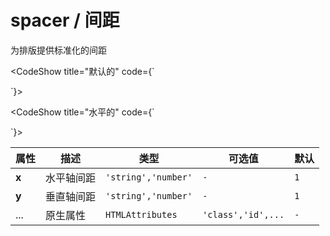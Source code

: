 
# spacer / 间距

为排版提供标准化的间距

<CodeShow title="默认的" code={`<template>
 <div>
   <fect-row style="background:#444"><fect-spacer y="1" /></fect-row>
   <fect-spacer y="1" />
   <fect-row style="background:#444"><fect-spacer y="2" /></fect-row>
   <fect-spacer y="1" />
   <fect-row style="background:#444"><fect-spacer y="3" /></fect-row>
 </div>
</template>
 
<script>
   
 
}
 
</script>
`}>
 <div>
   <fect-row style="background:#444"><fect-spacer y="1" /></fect-row>
   <fect-spacer y="1" />
   <fect-row style="background:#444"><fect-spacer y="2" /></fect-row>
   <fect-spacer y="1" />
   <fect-row style="background:#444"><fect-spacer y="3" /></fect-row>
 </div>
</CodeShow>

<CodeShow title="水平的" code={`<template>
 <div>
   <fect-row >
      <fect-col style="background:#444"></fect-col>
      <fect-spacer x="5" />
      <fect-col style="background:#444"></fect-col>
    </fect-row>
 </div>
</template>
 
<script>
   
 
}
 
</script>
`}>
 <div>
    <fect-row >
      <fect-col style="background:#444"></fect-col>
      <fect-spacer x="5" />
      <fect-col style="background:#444"></fect-col>
    </fect-row>
 </div>
</CodeShow>

<fect-Attributes>
  
<fect-AttributesTitle title="Spacer Props" />

| 属性  | 描述       | 类型                | 可选值             | 默认 |
| ----- | ---------- | ------------------- | ------------------ | ---- |
| **x** | 水平轴间距 | `'string','number'` | `-`                | `1`  |
| **y** | 垂直轴间距 | `'string','number'` | `-`                | `1`  |
| ...   | 原生属性   | `HTMLAttributes`    | `'class','id',...` | `-`  |

</fect-Attributes>